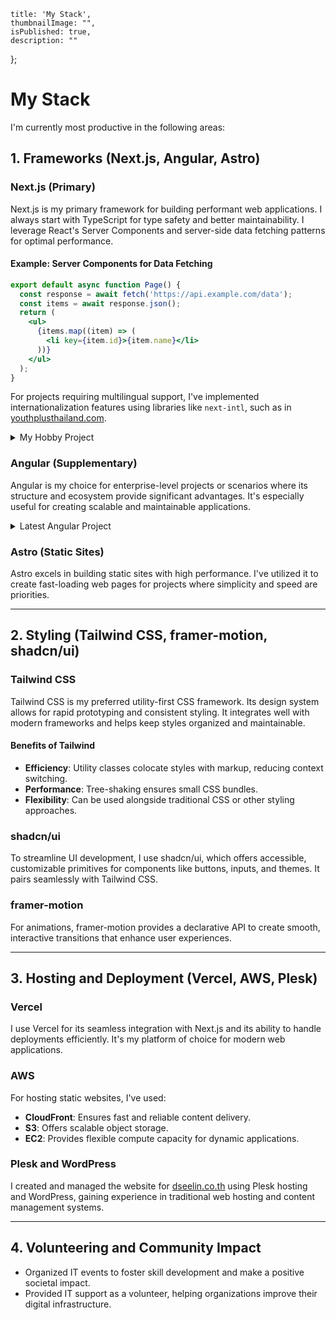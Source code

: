     title: 'My Stack',
    thumbnailImage: "",
    isPublished: true,
    description: ""
};


# My Stack

I'm currently most productive in the following areas:

## 1. Frameworks (Next.js, Angular, Astro)

### Next.js (Primary)
Next.js is my primary framework for building performant web applications. I always start with TypeScript for type safety and better maintainability. I leverage React's Server Components and server-side data fetching patterns for optimal performance.

#### Example: Server Components for Data Fetching
```jsx
export default async function Page() {
  const response = await fetch('https://api.example.com/data');
  const items = await response.json();
  return (
    <ul>
      {items.map((item) => (
        <li key={item.id}>{item.name}</li>
      ))}
    </ul>
  );
}
```

For projects requiring multilingual support, I've implemented internationalization features using libraries like `next-intl`, such as in [youthplusthailand.com](https://youthplusthailand.com).

<details className="mb-1 -mt-2">
<summary className="text-gray-600 text-[15px] mb-2">My Hobby Project</summary>
- [Rockstar Games Clone](https://rockstar-clone-one.vercel.app/)
- [Tesla Clone](https://tesla-clone-black-sigma.vercel.app/)
- [My Old Portfolio Website](https://atichat-old.vercel.app/)
</details>

### Angular (Supplementary)
Angular is my choice for enterprise-level projects or scenarios where its structure and ecosystem provide significant advantages. It's especially useful for creating scalable and maintainable applications.

<details className="mb-1 -mt-2">
<summary className="text-gray-600 text-[15px] mb-2">Latest Angular Project</summary>

#### Hopeisapp

The Hopeisapp project is a social volunteer initiative aimed at providing hope to the youth generation. Developed within two months by youth volunteers, the web app can serve a large number of clients in real-time. Many participants have experienced personal growth and mindfulness through continuous use.

##### My Contributions
- Implemented the frontend world exploration feature with interactive peak system
- Developed character connection backend integration
- Created quiz system with start page and question flow
- Built custom theme system with configurable colors and fonts
- Integrated local storage for user data persistence
- Set up initial project structure using daisyUI for consistent UI components
- Implemented responsive modal designs and form input handling

##### Key Features
- Interactive world exploration
- Character progression system
- Gamified learning modules
- Offline-capable functionality
- Mindfulness tracking

[Visit Website →](https://hopeis.us)<br/>
[Repository →](https://github.com/goodgeekclub/hopeisapp)

---
</details>

### Astro (Static Sites)
Astro excels in building static sites with high performance. I've utilized it to create fast-loading web pages for projects where simplicity and speed are priorities.

---

## 2. Styling (Tailwind CSS, framer-motion, shadcn/ui)

### Tailwind CSS
Tailwind CSS is my preferred utility-first CSS framework. Its design system allows for rapid prototyping and consistent styling. It integrates well with modern frameworks and helps keep styles organized and maintainable.

#### Benefits of Tailwind
- **Efficiency**: Utility classes colocate styles with markup, reducing context switching.
- **Performance**: Tree-shaking ensures small CSS bundles.
- **Flexibility**: Can be used alongside traditional CSS or other styling approaches.

### shadcn/ui
To streamline UI development, I use shadcn/ui, which offers accessible, customizable primitives for components like buttons, inputs, and themes. It pairs seamlessly with Tailwind CSS.

### framer-motion
For animations, framer-motion provides a declarative API to create smooth, interactive transitions that enhance user experiences.

---

## 3. Hosting and Deployment (Vercel, AWS, Plesk)

### Vercel
I use Vercel for its seamless integration with Next.js and its ability to handle deployments efficiently. It's my platform of choice for modern web applications.

### AWS
For hosting static websites, I've used:
- **CloudFront**: Ensures fast and reliable content delivery.
- **S3**: Offers scalable object storage.
- **EC2**: Provides flexible compute capacity for dynamic applications.

### Plesk and WordPress
I created and managed the website for [dseelin.co.th](https://dseelin.co.th) using Plesk hosting and WordPress, gaining experience in traditional web hosting and content management systems.

---

## 4. Volunteering and Community Impact
- Organized IT events to foster skill development and make a positive societal impact.
- Provided IT support as a volunteer, helping organizations improve their digital infrastructure.

